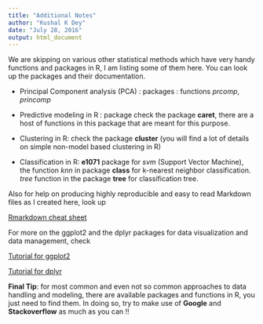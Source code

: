 ```yaml
---
title: "Additional Notes"
author: "Kushal K Dey"
date: "July 28, 2016"
output: html_document
---
```


We are skipping on various other statistical methods which have very handy functions and packages in R, I am listing some of them here. You can look up the packages and their documentation. 

- Principal Component analysis (PCA) : packages : functions *prcomp*, *princomp*

- Predictive modeling in R : package check the package **caret**, there are a host of functions in this package that are meant for this purpose.

- Clustering in R: check the package **cluster** (you will find a lot of details on simple non-model based clustering in R)

- Classification in R: **e1071** package for *svm* (Support Vector Machine), the function *knn* in package **class** for k-nearest neighbor classification. *tree* function in the package **tree** for classification tree.

Also for help on producing highly reproducible and easy to read Markdown files as I created here, look up 

[Rmarkdown cheat sheet](https://www.rstudio.com/wp-content/uploads/2015/02/rmarkdown-cheatsheet.pdf)

For more on the ggplot2 and the dplyr packages for data visualization and data management, check

[Tutorial for ggplot2](http://tutorials.iq.harvard.edu/R/Rgraphics/Rgraphics.html)

[Tutorial for dplyr](https://cran.rstudio.com/web/packages/dplyr/vignettes/introduction.html)

**Final Tip**: for most common and even not so common approaches to data handling and modeling, there are available packages and functions in R, you just need to find them. In doing so, try to make use of **Google** and **Stackoverflow** as much as you can !!



